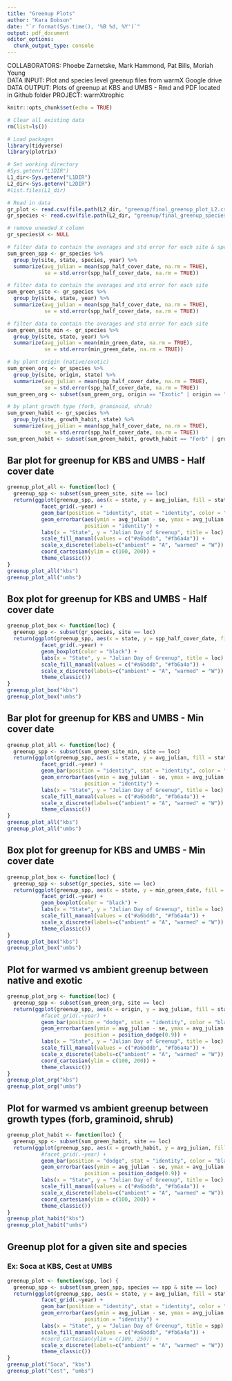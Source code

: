 ```yaml
---
title: "Greenup Plots"
author: "Kara Dobson"
date: "`r format(Sys.time(), '%B %d, %Y')`"
output: pdf_document
editor_options: 
  chunk_output_type: console
---
```


COLLABORATORS: Phoebe Zarnetske, Mark Hammond, Pat Bills, Moriah Young  
DATA INPUT: Plot and species level greenup files from warmX Google drive  
DATA OUTPUT: Plots of greenup at KBS and UMBS - Rmd and PDF located in Github folder
PROJECT: warmXtrophic  


```r
knitr::opts_chunk$set(echo = TRUE)
```

```r
# Clear all existing data
rm(list=ls())

# Load packages
library(tidyverse)
library(plotrix)

# Set working directory
#Sys.getenv("L1DIR")
L1_dir<-Sys.getenv("L1DIR")
L2_dir<-Sys.getenv("L2DIR")
#list.files(L1_dir)

# Read in data
gr_plot <- read.csv(file.path(L2_dir, "greenup/final_greenup_plot_L2.csv"))
gr_species <- read.csv(file.path(L2_dir, "greenup/final_greenup_species_L2.csv"))

# remove uneeded X column
gr_species$X <- NULL

# filter data to contain the averages and std error for each site & species
sum_green_spp <- gr_species %>%
  group_by(site, state, species, year) %>%
  summarize(avg_julian = mean(spp_half_cover_date, na.rm = TRUE),
            se = std.error(spp_half_cover_date, na.rm = TRUE))

# filter data to contain the averages and std error for each site
sum_green_site <- gr_species %>%
  group_by(site, state, year) %>%
  summarize(avg_julian = mean(spp_half_cover_date, na.rm = TRUE),
            se = std.error(spp_half_cover_date, na.rm = TRUE))

# filter data to contain the averages and std error for each site
sum_green_site_min <- gr_species %>%
  group_by(site, state, year) %>%
  summarize(avg_julian = mean(min_green_date, na.rm = TRUE),
            se = std.error(min_green_date, na.rm = TRUE))

# by plant origin (native/exotic)
sum_green_org <- gr_species %>%
  group_by(site, origin, state) %>%
  summarize(avg_julian = mean(spp_half_cover_date, na.rm = TRUE),
            se = std.error(spp_half_cover_date, na.rm = TRUE))
sum_green_org <- subset(sum_green_org, origin == "Exotic" | origin == "Native")

# by plant growth type (forb, graminoid, shrub)
sum_green_habit <- gr_species %>%
  group_by(site, growth_habit, state) %>%
  summarize(avg_julian = mean(spp_half_cover_date, na.rm = TRUE),
            se = std.error(spp_half_cover_date, na.rm = TRUE))
sum_green_habit <- subset(sum_green_habit, growth_habit == "Forb" | growth_habit == "Graminoid" | growth_habit == "Shrub")
```

## Bar plot for greenup for KBS and UMBS - Half cover date
```r
greenup_plot_all <- function(loc) { 
  greenup_spp <- subset(sum_green_site, site == loc)
  return(ggplot(greenup_spp, aes(x = state, y = avg_julian, fill = state)) +
           facet_grid(.~year) +
           geom_bar(position = "identity", stat = "identity", color = "black") +
           geom_errorbar(aes(ymin = avg_julian - se, ymax = avg_julian + se), width = 0.2,
                         position = "identity") +
           labs(x = "State", y = "Julian Day of Greenup", title = loc) +
           scale_fill_manual(values = c("#a6bddb", "#fb6a4a")) +
           scale_x_discrete(labels=c("ambient" = "A", "warmed" = "W")) +
           coord_cartesian(ylim = c(100, 200)) +
           theme_classic())
}
greenup_plot_all("kbs")
greenup_plot_all("umbs")
```

## Box plot for greenup for KBS and UMBS - Half cover date
```r
greenup_plot_box <- function(loc) { 
  greenup_spp <- subset(gr_species, site == loc)
  return(ggplot(greenup_spp, aes(x = state, y = spp_half_cover_date, fill = state)) +
           facet_grid(.~year) +
           geom_boxplot(color = "black") +
           labs(x = "State", y = "Julian Day of Greenup", title = loc) +
           scale_fill_manual(values = c("#a6bddb", "#fb6a4a")) +
           scale_x_discrete(labels=c("ambient" = "A", "warmed" = "W")) +
           theme_classic())
}
greenup_plot_box("kbs")
greenup_plot_box("umbs")
```

## Bar plot for greenup for KBS and UMBS - Min cover date
```r
greenup_plot_all <- function(loc) { 
  greenup_spp <- subset(sum_green_site_min, site == loc)
  return(ggplot(greenup_spp, aes(x = state, y = avg_julian, fill = state)) +
           facet_grid(.~year) +
           geom_bar(position = "identity", stat = "identity", color = "black") +
           geom_errorbar(aes(ymin = avg_julian - se, ymax = avg_julian + se), width = 0.2,
                         position = "identity") +
           labs(x = "State", y = "Julian Day of Greenup", title = loc) +
           scale_fill_manual(values = c("#a6bddb", "#fb6a4a")) +
           scale_x_discrete(labels=c("ambient" = "A", "warmed" = "W")) +
           theme_classic())
}
greenup_plot_all("kbs")
greenup_plot_all("umbs")
```

## Box plot for greenup for KBS and UMBS - Min cover date
```r
greenup_plot_box <- function(loc) { 
  greenup_spp <- subset(gr_species, site == loc)
  return(ggplot(greenup_spp, aes(x = state, y = min_green_date, fill = state)) +
           facet_grid(.~year) +
           geom_boxplot(color = "black") +
           labs(x = "State", y = "Julian Day of Greenup", title = loc) +
           scale_fill_manual(values = c("#a6bddb", "#fb6a4a")) +
           scale_x_discrete(labels=c("ambient" = "A", "warmed" = "W")) +
           theme_classic())
}
greenup_plot_box("kbs")
greenup_plot_box("umbs")
```

## Plot for warmed vs ambient greenup between native and exotic
```r
greenup_plot_org <- function(loc) { 
  greenup_spp <- subset(sum_green_org, site == loc)
  return(ggplot(greenup_spp, aes(x = origin, y = avg_julian, fill = state)) +
           #facet_grid(.~year) +
           geom_bar(position = "dodge", stat = "identity", color = "black") +
           geom_errorbar(aes(ymin = avg_julian - se, ymax = avg_julian + se), width = 0.2,
                         position = position_dodge(0.9)) +
           labs(x = "State", y = "Julian Day of Greenup", title = loc) +
           scale_fill_manual(values = c("#a6bddb", "#fb6a4a")) +
           scale_x_discrete(labels=c("ambient" = "A", "warmed" = "W")) +
           coord_cartesian(ylim = c(100, 200)) +
           theme_classic())
}
greenup_plot_org("kbs")
greenup_plot_org("umbs")     
```

## Plot for warmed vs ambient greenup between growth types (forb, graminoid, shrub)
```r
greenup_plot_habit <- function(loc) { 
  greenup_spp <- subset(sum_green_habit, site == loc)
  return(ggplot(greenup_spp, aes(x = growth_habit, y = avg_julian, fill = state)) +
           #facet_grid(.~year) +
           geom_bar(position = "dodge", stat = "identity", color = "black") +
           geom_errorbar(aes(ymin = avg_julian - se, ymax = avg_julian + se), width = 0.2,
                         position = position_dodge(0.9)) +
           labs(x = "State", y = "Julian Day of Greenup", title = loc) +
           scale_fill_manual(values = c("#a6bddb", "#fb6a4a")) +
           scale_x_discrete(labels=c("ambient" = "A", "warmed" = "W")) +
           coord_cartesian(ylim = c(100, 200)) +
           theme_classic())
}
greenup_plot_habit("kbs")
greenup_plot_habit("umbs")  
```

## Greenup plot for a given site and species
### Ex: Soca at KBS, Cest at UMBS
```r
greenup_plot <- function(spp, loc) { 
  greenup_spp <- subset(sum_green_spp, species == spp & site == loc)
  return(ggplot(greenup_spp, aes(x = state, y = avg_julian, fill = state)) +
           facet_grid(.~year) +
           geom_bar(position = "identity", stat = "identity", color = "black") +
           geom_errorbar(aes(ymin = avg_julian - se, ymax = avg_julian + se), width = 0.2,
                         position = "identity") +
           labs(x = "State", y = "Julian Day of Greenup", title = spp) +
           scale_fill_manual(values = c("#a6bddb", "#fb6a4a")) +
           #coord_cartesian(ylim = c(100, 250)) +
           scale_x_discrete(labels=c("ambient" = "A", "warmed" = "W")) +
           theme_classic())
}
greenup_plot("Soca", "kbs")
greenup_plot("Cest", "umbs")
```

